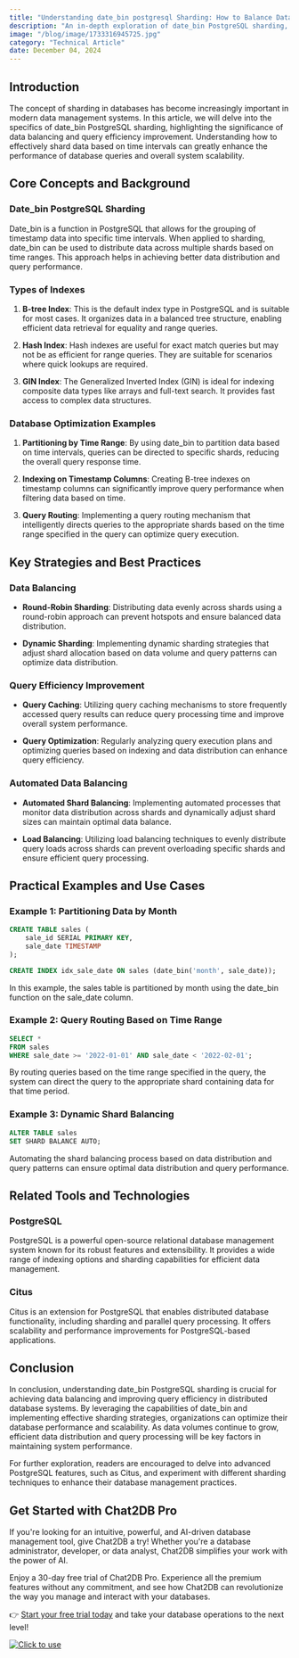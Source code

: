 ```yaml
---
title: "Understanding date_bin postgresql Sharding: How to Balance Data and Improve Query Efficiency"
description: "An in-depth exploration of date_bin PostgreSQL sharding, focusing on data balancing and query efficiency improvement."
image: "/blog/image/1733316945725.jpg"
category: "Technical Article"
date: December 04, 2024
---
```


## Introduction

The concept of sharding in databases has become increasingly important in modern data management systems. In this article, we will delve into the specifics of date_bin PostgreSQL sharding, highlighting the significance of data balancing and query efficiency improvement. Understanding how to effectively shard data based on time intervals can greatly enhance the performance of database queries and overall system scalability.

## Core Concepts and Background

### Date_bin PostgreSQL Sharding

Date_bin is a function in PostgreSQL that allows for the grouping of timestamp data into specific time intervals. When applied to sharding, date_bin can be used to distribute data across multiple shards based on time ranges. This approach helps in achieving better data distribution and query performance.

### Types of Indexes

1. **B-tree Index**: This is the default index type in PostgreSQL and is suitable for most cases. It organizes data in a balanced tree structure, enabling efficient data retrieval for equality and range queries.

2. **Hash Index**: Hash indexes are useful for exact match queries but may not be as efficient for range queries. They are suitable for scenarios where quick lookups are required.

3. **GIN Index**: The Generalized Inverted Index (GIN) is ideal for indexing composite data types like arrays and full-text search. It provides fast access to complex data structures.

### Database Optimization Examples

1. **Partitioning by Time Range**: By using date_bin to partition data based on time intervals, queries can be directed to specific shards, reducing the overall query response time.

2. **Indexing on Timestamp Columns**: Creating B-tree indexes on timestamp columns can significantly improve query performance when filtering data based on time.

3. **Query Routing**: Implementing a query routing mechanism that intelligently directs queries to the appropriate shards based on the time range specified in the query can optimize query execution.

## Key Strategies and Best Practices

### Data Balancing

- **Round-Robin Sharding**: Distributing data evenly across shards using a round-robin approach can prevent hotspots and ensure balanced data distribution.

- **Dynamic Sharding**: Implementing dynamic sharding strategies that adjust shard allocation based on data volume and query patterns can optimize data distribution.

### Query Efficiency Improvement

- **Query Caching**: Utilizing query caching mechanisms to store frequently accessed query results can reduce query processing time and improve overall system performance.

- **Query Optimization**: Regularly analyzing query execution plans and optimizing queries based on indexing and data distribution can enhance query efficiency.

### Automated Data Balancing

- **Automated Shard Balancing**: Implementing automated processes that monitor data distribution across shards and dynamically adjust shard sizes can maintain optimal data balance.

- **Load Balancing**: Utilizing load balancing techniques to evenly distribute query loads across shards can prevent overloading specific shards and ensure efficient query processing.

## Practical Examples and Use Cases

### Example 1: Partitioning Data by Month

```sql
CREATE TABLE sales (
    sale_id SERIAL PRIMARY KEY,
    sale_date TIMESTAMP
);

CREATE INDEX idx_sale_date ON sales (date_bin('month', sale_date));
```

In this example, the sales table is partitioned by month using the date_bin function on the sale_date column.

### Example 2: Query Routing Based on Time Range

```sql
SELECT *
FROM sales
WHERE sale_date >= '2022-01-01' AND sale_date < '2022-02-01';
```

By routing queries based on the time range specified in the query, the system can direct the query to the appropriate shard containing data for that time period.

### Example 3: Dynamic Shard Balancing

```sql
ALTER TABLE sales
SET SHARD BALANCE AUTO;
```

Automating the shard balancing process based on data distribution and query patterns can ensure optimal data distribution and query performance.

## Related Tools and Technologies

### PostgreSQL

PostgreSQL is a powerful open-source relational database management system known for its robust features and extensibility. It provides a wide range of indexing options and sharding capabilities for efficient data management.

### Citus

Citus is an extension for PostgreSQL that enables distributed database functionality, including sharding and parallel query processing. It offers scalability and performance improvements for PostgreSQL-based applications.

## Conclusion

In conclusion, understanding date_bin PostgreSQL sharding is crucial for achieving data balancing and improving query efficiency in distributed database systems. By leveraging the capabilities of date_bin and implementing effective sharding strategies, organizations can optimize their database performance and scalability. As data volumes continue to grow, efficient data distribution and query processing will be key factors in maintaining system performance.

For further exploration, readers are encouraged to delve into advanced PostgreSQL features, such as Citus, and experiment with different sharding techniques to enhance their database management practices.

## Get Started with Chat2DB Pro

If you're looking for an intuitive, powerful, and AI-driven database management tool, give Chat2DB a try! Whether you're a database administrator, developer, or data analyst, Chat2DB simplifies your work with the power of AI.

Enjoy a 30-day free trial of Chat2DB Pro. Experience all the premium features without any commitment, and see how Chat2DB can revolutionize the way you manage and interact with your databases.

👉 [Start your free trial today](https://chat2db.ai/pricing) and take your database operations to the next level!


[![Click to use](/image/blog/bg/chat2db.jpg)](https://app.chat2db-ai.com/)
